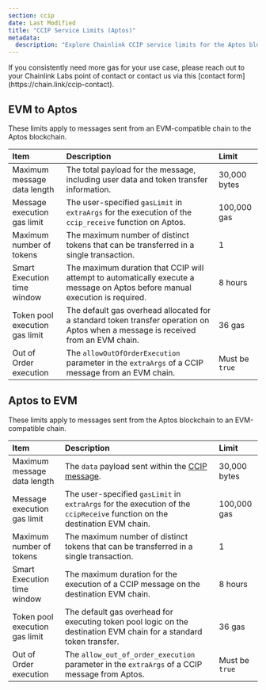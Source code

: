 ```yaml
---
section: ccip
date: Last Modified
title: "CCIP Service Limits (Aptos)"
metadata:
  description: "Explore Chainlink CCIP service limits for the Aptos blockchain, including message size, gas limits, token transfers, and execution parameters for EVM-Aptos lanes."
---
```



<Aside type="note" title="Contact for Exception Requests">
  If you consistently need more gas for your use case, please reach out to your Chainlink Labs point of contact or
  contact us via this [contact form](https://chain.link/ccip-contact).
</Aside>

## EVM to Aptos

These limits apply to messages sent from an EVM-compatible chain to the Aptos blockchain.

| Item                           | Description                                                                                                                       | Limit          |
| :----------------------------- | :-------------------------------------------------------------------------------------------------------------------------------- | :------------- |
| Maximum message data length    | The total payload for the message, including user data and token transfer information.                                            | 30,000 bytes   |
| Message execution gas limit    | The user-specified `gasLimit` in `extraArgs` for the execution of the `ccip_receive` function on Aptos.                           | 100,000 gas    |
| Maximum number of tokens       | The maximum number of distinct tokens that can be transferred in a single transaction.                                            | 1              |
| Smart Execution time window    | The maximum duration that CCIP will attempt to automatically execute a message on Aptos before manual execution is required.      | 8 hours        |
| Token pool execution gas limit | The default gas overhead allocated for a standard token transfer operation on Aptos when a message is received from an EVM chain. | 36 gas         |
| Out of Order execution         | The `allowOutOfOrderExecution` parameter in the `extraArgs` of a CCIP message from an EVM chain.                                  | Must be `true` |

## Aptos to EVM

These limits apply to messages sent from the Aptos blockchain to an EVM-compatible chain.

| Item                           | Description                                                                                                                | Limit          |
| :----------------------------- | :------------------------------------------------------------------------------------------------------------------------- | :------------- |
| Maximum message data length    | The `data` payload sent within the [CCIP message](/ccip/api-reference/aptos/v1.6.0/messages#aptos2anymessage).             | 30,000 bytes   |
| Message execution gas limit    | The user-specified `gasLimit` in `extraArgs` for the execution of the `ccipReceive` function on the destination EVM chain. | 100,000 gas    |
| Maximum number of tokens       | The maximum number of distinct tokens that can be transferred in a single transaction.                                     | 1              |
| Smart Execution time window    | The maximum duration for the execution of a CCIP message on the destination EVM chain.                                     | 8 hours        |
| Token pool execution gas limit | The default gas overhead for executing token pool logic on the destination EVM chain for a standard token transfer.        | 36 gas         |
| Out of Order execution         | The `allow_out_of_order_execution` parameter in the `extraArgs` of a CCIP message from Aptos.                              | Must be `true` |
